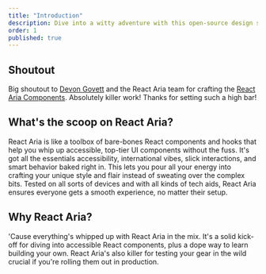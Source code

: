 ```yaml
---
title: "Introduction"
description: Dive into a witty adventure with this open-source design system, crafted with React Aria components. Unravel the mystery of missing props in your React app and master top-notch troubleshooting tips and best practices to keep your props from pulling a disappearing act.
order: 1
published: true
---
```


## Shoutout
Big shoutout to [Devon Govett](https://x.com/devongovett) and the React Aria team for crafting the [React Aria Components](https://react-spectrum.adobe.com/react-aria/). Absolutely killer work! Thanks for setting such a high bar!


## What's the scoop on React Aria?

React Aria is like a toolbox of bare-bones React components and hooks that help you whip up accessible, top-tier UI components without the fuss. It's got all the essentials accessibility, international vibes, slick interactions, and smart behavior baked right in. This lets you pour all your energy into crafting your unique style and flair instead of sweating over the complex bits. Tested on all sorts of devices and with all kinds of tech aids, React Aria ensures everyone gets a smooth experience, no matter their setup.

## Why React Aria?

'Cause everything's whipped up with React Aria in the mix. It's a solid kick-off for diving into accessible React components, plus a dope way to learn building your own. React Aria's also killer for testing your gear in the wild crucial if you're rolling them out in production.
